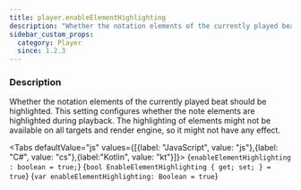 ```yaml
---
title: player.enableElementHighlighting
description: "Whether the notation elements of the currently played beat should be highlighted."
sidebar_custom_props:
  category: Player
  since: 1.2.3
---
```




<SettingsHeader />

### Description
Whether the notation elements of the currently played beat should be highlighted. This setting configures whether the note elements are highlighted during playback.
The highlighting of elements might not be available on all targets and render engine, so it might not have any effect.

<Tabs defaultValue="js" values={[{label: "JavaScript", value: "js"},{label: "C#", value: "cs"},{label:"Kotlin", value: "kt"}]}>
<TabItem value="js">
<CodeBlock language="ts">{`enableElementHighlighting : boolean = true;`}</CodeBlock>
</TabItem>
<TabItem value="cs">
<CodeBlock language="csharp">{`bool EnableElementHighlighting { get; set; } = true`}</CodeBlock>
</TabItem>
<TabItem value="kt">
<CodeBlock language="kotlin">{`var enableElementHighlighting: Boolean = true`}</CodeBlock>
</TabItem>
</Tabs>

